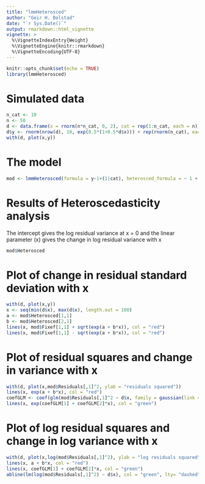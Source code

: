 ```yaml
---
title: "lmmHeterosced"
author: "Geir H. Bolstad"
date: "`r Sys.Date()`"
output: rmarkdown::html_vignette
vignette: >
  %\VignetteIndexEntry{Weight}
  %\VignetteEngine{knitr::rmarkdown}
  %\VignetteEncoding{UTF-8}
---
```

<!---  
output: 
  word_document:
    fig_caption: true
-->


<!--- 
                          NB! Build & Reload does not create a vignette 
                          use devtools::build(), or use menu for 
                          building source package
                          or devtools::build_vignettes()
-->


```r
knitr::opts_chunk$set(echo = TRUE)
library(lmmHeterosced)
```

# Simulated data
```r
n_cat <- 10
n <- 50
d <- data.frame(x = rnorm(n*n_cat, 0, 2), cat = rep(1:n_cat, each = n))
d$y <- rnorm(nrow(d), 10, exp(0.5*(1+0.5*d$x))) + rep(rnorm(n_cat), each = n)
with(d, plot(x,y))
```

# The model
```r
mod <- lmmHeterosced(formula = y~1+(1|cat), heterosced_formula = ~ 1 + x, data = d)
```

# Results of Heteroscedasticity analysis
The intercept gives the log residual variance at x = 0 and the linear parameter (x) gives the change in log residual variance with x
```r
mod$Heterosced
```

# Plot of change in residual standard deviation with x
```r
with(d, plot(x,y))
x <- seq(min(d$x), max(d$x), length.out = 100)
a <- mod$Heterosced[1,1]
b <- mod$Heterosced[2,1]
lines(x, mod$Fixef[1,1] + sqrt(exp(a + b*x)), col = "red")
lines(x, mod$Fixef[1,1] - sqrt(exp(a + b*x)), col = "red")
```

# Plot of residual squares and change in variance with x
```r
with(d, plot(x,mod$Residuals[,1]^2, ylab = "residuals squared"))
lines(x, exp(a + b*x), col = "red")
coefGLM <- coef(glm(mod$Residuals[,1]^2 ~ d$x, family = gaussian(link = "log")))
lines(x, exp(coefGLM[1] + coefGLM[2]*x), col = "green")

```

# Plot of log residual squares and change in log variance with x
```r
with(d, plot(x,log(mod$Residuals[,1]^2), ylab = "log residuals squared"))
lines(x, a + b*x, col = "red")
lines(x, coefGLM[1] + coefGLM[2]*x, col = "green")
abline(lm(log(mod$Residuals[,1]^2) ~ d$x), col = "green", lty= "dashed")
```



